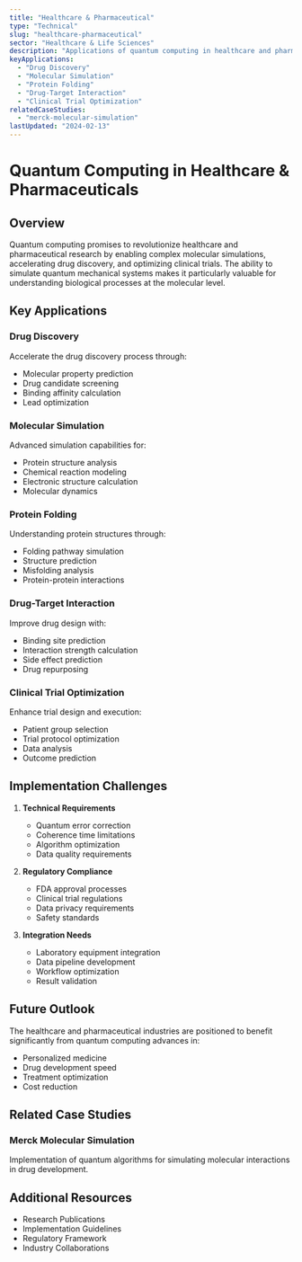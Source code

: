 ```yaml
---
title: "Healthcare & Pharmaceutical"
type: "Technical"
slug: "healthcare-pharmaceutical"
sector: "Healthcare & Life Sciences"
description: "Applications of quantum computing in healthcare and pharmaceutical research, from drug discovery to clinical trials."
keyApplications:
  - "Drug Discovery"
  - "Molecular Simulation"
  - "Protein Folding"
  - "Drug-Target Interaction"
  - "Clinical Trial Optimization"
relatedCaseStudies:
  - "merck-molecular-simulation"
lastUpdated: "2024-02-13"
---
```


# Quantum Computing in Healthcare & Pharmaceuticals

## Overview

Quantum computing promises to revolutionize healthcare and pharmaceutical research by enabling complex molecular simulations, accelerating drug discovery, and optimizing clinical trials. The ability to simulate quantum mechanical systems makes it particularly valuable for understanding biological processes at the molecular level.

## Key Applications

### Drug Discovery
Accelerate the drug discovery process through:
- Molecular property prediction
- Drug candidate screening
- Binding affinity calculation
- Lead optimization

### Molecular Simulation
Advanced simulation capabilities for:
- Protein structure analysis
- Chemical reaction modeling
- Electronic structure calculation
- Molecular dynamics

### Protein Folding
Understanding protein structures through:
- Folding pathway simulation
- Structure prediction
- Misfolding analysis
- Protein-protein interactions

### Drug-Target Interaction
Improve drug design with:
- Binding site prediction
- Interaction strength calculation
- Side effect prediction
- Drug repurposing

### Clinical Trial Optimization
Enhance trial design and execution:
- Patient group selection
- Trial protocol optimization
- Data analysis
- Outcome prediction

## Implementation Challenges

1. **Technical Requirements**
   - Quantum error correction
   - Coherence time limitations
   - Algorithm optimization
   - Data quality requirements

2. **Regulatory Compliance**
   - FDA approval processes
   - Clinical trial regulations
   - Data privacy requirements
   - Safety standards

3. **Integration Needs**
   - Laboratory equipment integration
   - Data pipeline development
   - Workflow optimization
   - Result validation

## Future Outlook

The healthcare and pharmaceutical industries are positioned to benefit significantly from quantum computing advances in:
- Personalized medicine
- Drug development speed
- Treatment optimization
- Cost reduction

## Related Case Studies

### Merck Molecular Simulation
Implementation of quantum algorithms for simulating molecular interactions in drug development.

## Additional Resources

- Research Publications
- Implementation Guidelines
- Regulatory Framework
- Industry Collaborations